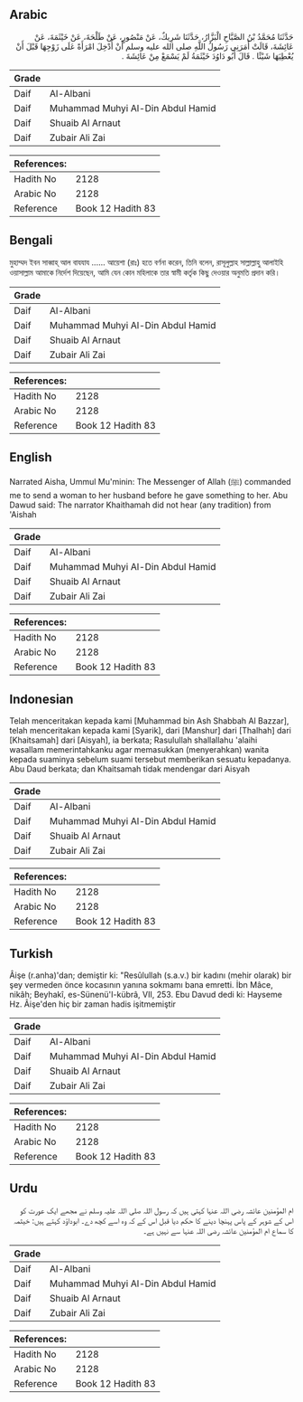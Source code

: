 ## Arabic


<div dir="rtl" lang="ar" style={{fontSize:'larger',backgroundColor:'#f8f9fa',padding:20}}>
حَدَّثَنَا مُحَمَّدُ بْنُ الصَّبَّاحِ الْبَزَّارُ، حَدَّثَنَا شَرِيكٌ، عَنْ مَنْصُورٍ، عَنْ طَلْحَةَ، عَنْ خَيْثَمَةَ، عَنْ عَائِشَةَ، قَالَتْ أَمَرَنِي رَسُولُ اللَّهِ صلى الله عليه وسلم أَنْ أُدْخِلَ امْرَأَةً عَلَى زَوْجِهَا قَبْلَ أَنْ يُعْطِيَهَا شَيْئًا ‏.‏ قَالَ أَبُو دَاوُدَ خَيْثَمَةُ لَمْ يَسْمَعْ مِنْ عَائِشَةَ ‏.‏
</div>
<div style={{backgroundColor:'#f8f9fa',padding:20, marginBottom: 10}}><table> <thead> <tr> <th>Grade</th> <th></th> </tr> </thead> <tbody> <tr><td>Daif</td><td>Al-Albani</td></tr><tr><td>Daif</td><td>Muhammad Muhyi Al-Din Abdul Hamid</td></tr><tr><td>Daif</td><td>Shuaib Al Arnaut</td></tr><tr><td>Daif</td><td>Zubair Ali Zai</td></tr></tbody></table><table> <thead> <tr> <th>References:</th> <th></th> </tr> </thead> <tbody><tr><td>Hadith No</td><td>2128</td></tr><tr><td>Arabic No</td><td>2128</td></tr><tr><td>Reference</td><td>Book 12 Hadith 83</td></tr></tbody></table></div>

## Bengali


<div dir="ltr" lang="bn" style={{fontSize:'larger',backgroundColor:'#f8f9fa',padding:20}}>
মুহাম্মদ ইবন সাব্বাহ্ আল বাযযায ...... আয়েশা (রাঃ) হতে বর্ণনা করেন, তিনি বলেন, রাসূলুল্লাহ সাল্লাল্লাহু আলাইহি ওয়াসাল্লাম আমাকে নির্দেশ দিয়েছেন, আমি যেন কোন মহিলাকে তার স্বামী কর্তৃক কিছু দেওয়ার অনুমতি প্রদান করি।
</div>
<div style={{backgroundColor:'#f8f9fa',padding:20, marginBottom: 10}}><table> <thead> <tr> <th>Grade</th> <th></th> </tr> </thead> <tbody> <tr><td>Daif</td><td>Al-Albani</td></tr><tr><td>Daif</td><td>Muhammad Muhyi Al-Din Abdul Hamid</td></tr><tr><td>Daif</td><td>Shuaib Al Arnaut</td></tr><tr><td>Daif</td><td>Zubair Ali Zai</td></tr></tbody></table><table> <thead> <tr> <th>References:</th> <th></th> </tr> </thead> <tbody><tr><td>Hadith No</td><td>2128</td></tr><tr><td>Arabic No</td><td>2128</td></tr><tr><td>Reference</td><td>Book 12 Hadith 83</td></tr></tbody></table></div>

## English


<div dir="ltr" lang="en" style={{fontSize:'larger',backgroundColor:'#f8f9fa',padding:20}}>
Narrated Aisha, Ummul Mu'minin: The Messenger of Allah (ﷺ) commanded me to send a woman to her husband before he gave something to her. Abu Dawud said: The narrator Khaithamah did not hear (any tradition) from 'Aishah
</div>
<div style={{backgroundColor:'#f8f9fa',padding:20, marginBottom: 10}}><table> <thead> <tr> <th>Grade</th> <th></th> </tr> </thead> <tbody> <tr><td>Daif</td><td>Al-Albani</td></tr><tr><td>Daif</td><td>Muhammad Muhyi Al-Din Abdul Hamid</td></tr><tr><td>Daif</td><td>Shuaib Al Arnaut</td></tr><tr><td>Daif</td><td>Zubair Ali Zai</td></tr></tbody></table><table> <thead> <tr> <th>References:</th> <th></th> </tr> </thead> <tbody><tr><td>Hadith No</td><td>2128</td></tr><tr><td>Arabic No</td><td>2128</td></tr><tr><td>Reference</td><td>Book 12 Hadith 83</td></tr></tbody></table></div>

## Indonesian


<div dir="ltr" lang="id" style={{fontSize:'larger',backgroundColor:'#f8f9fa',padding:20}}>
Telah menceritakan kepada kami [Muhammad bin Ash Shabbah Al Bazzar], telah menceritakan kepada kami [Syarik], dari [Manshur] dari [Thalhah] dari [Khaitsamah] dari [Aisyah], ia berkata; Rasulullah shallallahu 'alaihi wasallam memerintahkanku agar memasukkan (menyerahkan) wanita kepada suaminya sebelum suami tersebut memberikan sesuatu kepadanya. Abu Daud berkata; dan Khaitsamah tidak mendengar dari Aisyah
</div>
<div style={{backgroundColor:'#f8f9fa',padding:20, marginBottom: 10}}><table> <thead> <tr> <th>Grade</th> <th></th> </tr> </thead> <tbody> <tr><td>Daif</td><td>Al-Albani</td></tr><tr><td>Daif</td><td>Muhammad Muhyi Al-Din Abdul Hamid</td></tr><tr><td>Daif</td><td>Shuaib Al Arnaut</td></tr><tr><td>Daif</td><td>Zubair Ali Zai</td></tr></tbody></table><table> <thead> <tr> <th>References:</th> <th></th> </tr> </thead> <tbody><tr><td>Hadith No</td><td>2128</td></tr><tr><td>Arabic No</td><td>2128</td></tr><tr><td>Reference</td><td>Book 12 Hadith 83</td></tr></tbody></table></div>

## Turkish


<div dir="ltr" lang="tr" style={{fontSize:'larger',backgroundColor:'#f8f9fa',padding:20}}>
Âişe (r.anha)'dan; demiştir ki: "Resûlullah (s.a.v.) bir kadını (mehir olarak) bir şey vermeden önce kocasının yanına sokmamı bana emretti. İbn Mâce, nikâh; Beyhakî, es-Sünenü'I-kübrâ, VII, 253. Ebu Davud dedi ki: Hayseme Hz. Âişe'den hiç bir zaman hadis işitmemiştir
</div>
<div style={{backgroundColor:'#f8f9fa',padding:20, marginBottom: 10}}><table> <thead> <tr> <th>Grade</th> <th></th> </tr> </thead> <tbody> <tr><td>Daif</td><td>Al-Albani</td></tr><tr><td>Daif</td><td>Muhammad Muhyi Al-Din Abdul Hamid</td></tr><tr><td>Daif</td><td>Shuaib Al Arnaut</td></tr><tr><td>Daif</td><td>Zubair Ali Zai</td></tr></tbody></table><table> <thead> <tr> <th>References:</th> <th></th> </tr> </thead> <tbody><tr><td>Hadith No</td><td>2128</td></tr><tr><td>Arabic No</td><td>2128</td></tr><tr><td>Reference</td><td>Book 12 Hadith 83</td></tr></tbody></table></div>

## Urdu


<div dir="rtl" lang="ur" style={{fontSize:'larger',backgroundColor:'#f8f9fa',padding:20}}>
ام المؤمنین عائشہ رضی اللہ عنہا کہتی ہیں کہ رسول اللہ صلی اللہ علیہ وسلم نے مجھے ایک عورت کو اس کے شوہر کے پاس پہنچا دینے کا حکم دیا قبل اس کے کہ وہ اسے کچھ دے۔ ابوداؤد کہتے ہیں: خیثمہ کا سماع ام المؤمنین عائشہ رضی اللہ عنہا سے نہیں ہے۔
</div>
<div style={{backgroundColor:'#f8f9fa',padding:20, marginBottom: 10}}><table> <thead> <tr> <th>Grade</th> <th></th> </tr> </thead> <tbody> <tr><td>Daif</td><td>Al-Albani</td></tr><tr><td>Daif</td><td>Muhammad Muhyi Al-Din Abdul Hamid</td></tr><tr><td>Daif</td><td>Shuaib Al Arnaut</td></tr><tr><td>Daif</td><td>Zubair Ali Zai</td></tr></tbody></table><table> <thead> <tr> <th>References:</th> <th></th> </tr> </thead> <tbody><tr><td>Hadith No</td><td>2128</td></tr><tr><td>Arabic No</td><td>2128</td></tr><tr><td>Reference</td><td>Book 12 Hadith 83</td></tr></tbody></table></div>